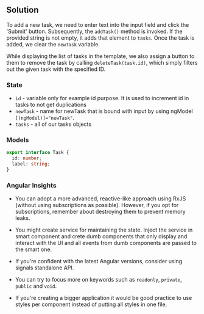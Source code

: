 
## Solution

To add a new task, we need to enter text into the input field and click the 'Submit' button. Subsequently,
the `addTask()` method is invoked. If the provided string is not empty, it adds that element to `tasks`. Once the
task is added, we clear the `newTask` variable.

While displaying the list of tasks in the template, we also assign a button to them to remove the task by calling
`deleteTask(task.id)`, which simply filters out the given task with the specified ID.

### State

- `id` - variable only for example id purpose. It is used to increment id in tasks to not get duplications
- `newTask` - name for newTask that is bound with input by using ngModel `[(ngModel)]="newTask"`.
- `tasks` - all of our tasks objects

### Models

```typescript
export interface Task {
  id: number;
  label: string;
}
```

### Angular Insights

- You can adopt a more advanced, reactive-like approach using RxJS (without using subscriptions as possible).
However, if you opt for subscriptions, remember about destroying them to prevent memory leaks.

- You might create service for maintaining the state. Inject the service in smart component and crete dumb components
that only display and interact with the UI and all events from dumb components are passed to the smart one.

- If you're confident with the latest Angular versions, consider using signals standalone API.

- You can try to focus more on keywords such as `readonly`, `private`, `public` and `void`.

- If you're creating a bigger application it would be good practice to use styles per component instead of putting all
styles in one file.

<TestCases />
<A11y />
